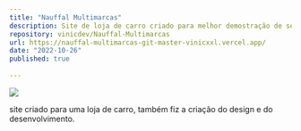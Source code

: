 ```yaml
---
title: "Nauffal Multimarcas"
description: Site de loja de carro criado para melhor demostração de seus produtos.
repository: vinicdev/Nauffal-Multimarcas
url: https://nauffal-multimarcas-git-master-vinicxxl.vercel.app/
date: "2022-10-26"
published: true
  
---
```


[![](/nauffal-multimarcas.png)](https://nauffal-multimarcas-git-master-vinicxxl.vercel.app/)

site criado para uma loja de carro, também fiz a criação do design e do desenvolvimento.